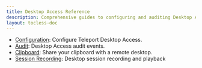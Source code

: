 ```yaml
---
title: Desktop Access Reference
description: Comprehensive guides to configuring and auditing Desktop Access.
layout: tocless-doc
---
```


- [Configuration](./reference/configuration.mdx): Configure Teleport Desktop Access.
- [Audit](./reference/audit.mdx): Desktop Access audit events.
- [Clipboard](./reference/clipboard.mdx): Share your clipboard with a remote desktop.
- [Session Recording](./reference/sessions.mdx): Desktop session recording and playback
